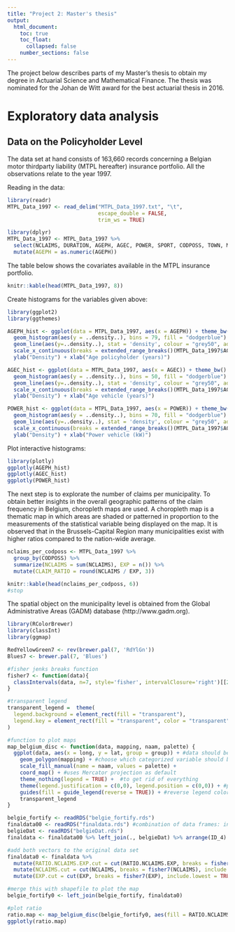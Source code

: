 ```yaml
---
title: "Project 2: Master's thesis"
output:
  html_document:
    toc: true
    toc_float:
      collapsed: false
    number_sections: false
---
```


The project below describes parts of my Master's thesis to obtain my degree in Actuarial Science and Mathematical Finance. The thesis was nominated for the Johan de Witt award for the best actuarial thesis in 2016. 

# Exploratory data analysis

## Data on the Policyholder Level

The data set at hand consists of 163,660 records concerning a Belgian motor thirdparty liability (MTPL hereafter) insurance portfolio. All the observations relate to the year 1997. 

Reading in the data:

```r
library(readr)
MTPL_Data_1997 <- read_delim("MTPL_Data_1997.txt", "\t",
                             escape_double = FALSE, 
                             trim_ws = TRUE)
```

```r
library(dplyr)
MTPL_Data_1997 <- MTPL_Data_1997 %>%
  select(NCLAIMS, DURATION, AGEPH, AGEC, POWER, SPORT, CODPOSS, TOWN, MAKE) %>%
  mutate(AGEPH = as.numeric(AGEPH))
```


The table below shows the covariates available in the MTPL insurance portfolio. 

```r
knitr::kable(head(MTPL_Data_1997, 8))
```



Create histograms for the variables given above:

```r
library(ggplot2)
library(ggthemes)

AGEPH_hist <- ggplot(data = MTPL_Data_1997, aes(x = AGEPH)) + theme_bw() +
  geom_histogram(aes(y = ..density..), bins = 79, fill = "dodgerblue") +
  geom_line(aes(y=..density..), stat = 'density', colour = "grey50", adjust = 2) +
  scale_x_continuous(breaks = extended_range_breaks()(MTPL_Data_1997$AGEPH)) +
  ylab("Density") + xlab("Age policyholder (years)")

AGEC_hist <- ggplot(data = MTPL_Data_1997, aes(x = AGEC)) + theme_bw() +
  geom_histogram(aes(y = ..density..), bins = 50, fill = "dodgerblue") +
  geom_line(aes(y=..density..), stat = 'density', colour = "grey50", adjust = 2) +
  scale_x_continuous(breaks = extended_range_breaks()(MTPL_Data_1997$AGEC)) +
  ylab("Density") + xlab("Age vehicle (years)")

POWER_hist <- ggplot(data = MTPL_Data_1997, aes(x = POWER)) + theme_bw() +
  geom_histogram(aes(y = ..density..), bins = 70, fill = "dodgerblue") +
  geom_line(aes(y=..density..), stat = 'density', colour = "grey50", adjust = 2) +
  scale_x_continuous(breaks = extended_range_breaks()(MTPL_Data_1997$AGEPH)) +
  ylab("Density") + xlab("Power vehicle (kW)")
```



Plot interactive histograms:

```r
library(plotly)
ggplotly(AGEPH_hist)
ggplotly(AGEC_hist)
ggplotly(POWER_hist)
```

The next step is to explorate the number of claims per municipality. To obtain better insights in the overall geographic patterns of the claim frequency in Belgium, choropleth maps are used. A choropleth map is a thematic map in which areas are shaded or patterned in proportion to the measurements of the statistical variable being displayed on the map. It is observed that in the Brussels-Capital Region many municipalities exist with higher ratios compared to the nation-wide average.

```r
nclaims_per_codposs <- MTPL_Data_1997 %>%
  group_by(CODPOSS) %>%
  summarize(NCLAIMS = sum(NCLAIMS), EXP = n()) %>%
  mutate(CLAIM_RATIO = round(NCLAIMS / EXP, 3))

knitr::kable(head(nclaims_per_codposs, 6))
#stop
```
The spatial object on the municipality level is obtained from the Global Administrative Areas (GADM) database (http://www.gadm.org).

```r
library(RColorBrewer)
library(classInt)
library(ggmap)

RedYellowGreen7 <- rev(brewer.pal(7, 'RdYlGn'))
Blues7 <- brewer.pal(7, 'Blues')

#fisher jenks breaks function
fisher7 <- function(data){
  classIntervals(data, n=7, style='fisher', intervalClosure='right')[[2]]
}

#transparent legend
transparent_legend =  theme(
  legend.background = element_rect(fill = "transparent"),
  legend.key = element_rect(fill = "transparent", color = "transparent")
)

#function to plot maps
map_belgium_disc <- function(data, mapping, naam, palette) {
  ggplot(data, aes(x = long, y = lat, group = group)) + #data should be object produced by fortify function
    geom_polygon(mapping) + #choose which categorized variable should be plotted
    scale_fill_manual(name = naam, values = palette) +
    coord_map() + #uses Mercator projection as default
    theme_nothing(legend = TRUE) +  #to get rid of everything
    theme(legend.justification = c(0,0), legend.position = c(0,0)) + #put legend in left corner
    guides(fill = guide_legend(reverse = TRUE)) + #reverse legend colors
    transparent_legend
}

belgie_fortify <- readRDS("belgie_fortify.rds")
finaldata00 <- readRDS("finaldata.rds") #combination of data frames: inwoners, inkomen, data1997, zipcodes and verkeer
belgieDat <- readRDS("belgieDat.rds")
finaldata <- finaldata00 %>% left_join(., belgieDat) %>% arrange(ID_4)

#add both vectors to the original data set 
finaldata0 <- finaldata %>% 
  mutate(RATIO.NCLAIMS.EXP.cut = cut(RATIO.NCLAIMS.EXP, breaks = fisher7(RATIO.NCLAIMS.EXP), include.lowest = TRUE)) %>% 
  mutate(NCLAIMS.cut = cut(NCLAIMS, breaks = fisher7(NCLAIMS), include.lowest = TRUE)) %>%
  mutate(EXP.cut = cut(EXP, breaks = fisher7(EXP), include.lowest = TRUE, dig.lab = 4)) 

#merge this with shapefile to plot the map
belgie_fortify0 <- left_join(belgie_fortify, finaldata0)

#plot ratio 
ratio.map <- map_belgium_disc(belgie_fortify0, aes(fill = RATIO.NCLAIMS.EXP.cut), "Ratio", palette = Blues7)
ggplotly(ratio.map)
```

